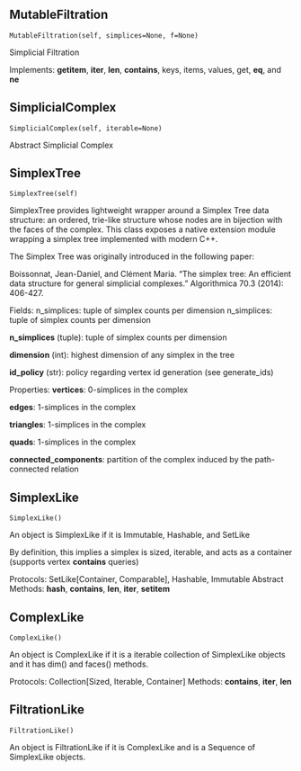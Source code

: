 ## MutableFiltration { #MutableFiltration }

`MutableFiltration(self, simplices=None, f=None)`

Simplicial Filtration 

Implements: __getitem__, __iter__, __len__, __contains__, keys, items, values, get, __eq__, and __ne__

## SimplicialComplex { #SimplicialComplex }

`SimplicialComplex(self, iterable=None)`

Abstract Simplicial Complex

## SimplexTree { #SimplexTree }

`SimplexTree(self)`

SimplexTree provides lightweight wrapper around a Simplex Tree data structure: an ordered, trie-like structure whose nodes are in bijection with the faces of the complex. 
This class exposes a native extension module wrapping a simplex tree implemented with modern C++.

The Simplex Tree was originally introduced in the following paper:

  Boissonnat, Jean-Daniel, and Clément Maria. "The simplex tree: An efficient data structure for general simplicial complexes." Algorithmica 70.3 (2014): 406-427.

Fields: 
  n_simplices: tuple of simplex counts per dimension 
  n_simplices: tuple of simplex counts per dimension 

**n_simplices** (tuple): tuple of simplex counts per dimension 

**dimension** (int): highest dimension of any simplex in the tree 

**id_policy** (str): policy regarding vertex id generation (see generate_ids) 


Properties: 
  **vertices**: 0-simplices in the complex 

  **edges**: 1-simplices in the complex 

  **triangles**: 1-simplices in the complex 

  **quads**: 1-simplices in the complex 

  **connected_components**: partition of the complex induced by the path-connected relation

## SimplexLike { #SimplexLike }

`SimplexLike()`

An object is SimplexLike if it is Immutable, Hashable, and SetLike

By definition, this implies a simplex is sized, iterable, and acts as a container (supports vertex __contains__ queries)

Protocols: SetLike[Container, Comparable], Hashable, Immutable
Abstract Methods: __hash__, __contains__, __len__, __iter__, __setitem__

## ComplexLike { #ComplexLike }

`ComplexLike()`

An object is ComplexLike if it is a iterable collection of SimplexLike objects and it has dim() and faces() methods.

Protocols: Collection[Sized, Iterable, Container]
Methods: __contains__, __iter__, __len__

## FiltrationLike { #FiltrationLike }

`FiltrationLike()`

An object is FiltrationLike if it is ComplexLike and is a Sequence of SimplexLike objects.
